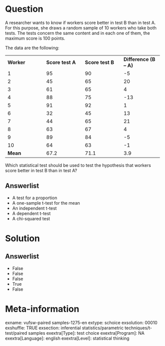 Question
========
A researcher wants to know if workers score better in test B than in
test A. For this purpose, she draws a random sample of 10 workers who
take both tests. The tests concern the same content and in each one of
them, the maximum score is 100 points.  
  
The data are the following:  
  

<table class="tvcss_2 tvcss_3">
<colgroup>
<col style="width: 25%" />
<col style="width: 25%" />
<col style="width: 25%" />
<col style="width: 25%" />
</colgroup>
<tbody>
<tr class="odd">
<td class="tvcss_4"><strong>Worker</strong></td>
<td class="tvcss_5"><strong>Score test A</strong><br />
</td>
<td class="tvcss_6"><strong>Score test B</strong><br />
</td>
<td class="tvcss_7"><strong>Difference (B – A)</strong><br />
</td>
</tr>
<tr class="even">
<td class="tvcss_4">1<br />
</td>
<td class="tvcss_5 tvcss_8">95<br />
</td>
<td class="tvcss_6 tvcss_8">90<br />
</td>
<td class="tvcss_7 tvcss_8">-5<br />
</td>
</tr>
<tr class="odd">
<td class="tvcss_4">2<br />
</td>
<td class="tvcss_5 tvcss_8">45<br />
</td>
<td class="tvcss_6 tvcss_8">65<br />
</td>
<td class="tvcss_7 tvcss_8">20<br />
</td>
</tr>
<tr class="even">
<td class="tvcss_4">3<br />
</td>
<td class="tvcss_5 tvcss_8">61<br />
</td>
<td class="tvcss_6 tvcss_8">65<br />
</td>
<td class="tvcss_7 tvcss_8">4<br />
</td>
</tr>
<tr class="odd">
<td class="tvcss_4">4<br />
</td>
<td class="tvcss_5 tvcss_8">88<br />
</td>
<td class="tvcss_6 tvcss_8">75<br />
</td>
<td class="tvcss_7 tvcss_8">-13<br />
</td>
</tr>
<tr class="even">
<td class="tvcss_4">5<br />
</td>
<td class="tvcss_5 tvcss_8">91<br />
</td>
<td class="tvcss_6 tvcss_8">92<br />
</td>
<td class="tvcss_7 tvcss_8">1<br />
</td>
</tr>
<tr class="odd">
<td class="tvcss_4">6<br />
</td>
<td class="tvcss_5 tvcss_8">32<br />
</td>
<td class="tvcss_6 tvcss_8">45<br />
</td>
<td class="tvcss_7 tvcss_8">13<br />
</td>
</tr>
<tr class="even">
<td class="tvcss_4">7<br />
</td>
<td class="tvcss_5 tvcss_8">44<br />
</td>
<td class="tvcss_6 tvcss_8">65<br />
</td>
<td class="tvcss_7 tvcss_8">21<br />
</td>
</tr>
<tr class="odd">
<td class="tvcss_4">8<br />
</td>
<td class="tvcss_5 tvcss_8">63<br />
</td>
<td class="tvcss_6 tvcss_8">67<br />
</td>
<td class="tvcss_7 tvcss_8">4<br />
</td>
</tr>
<tr class="even">
<td class="tvcss_4">9<br />
</td>
<td class="tvcss_5 tvcss_8">89<br />
</td>
<td class="tvcss_6 tvcss_8">84<br />
</td>
<td class="tvcss_7 tvcss_8">-5<br />
</td>
</tr>
<tr class="odd">
<td class="tvcss_4">10<br />
</td>
<td class="tvcss_5 tvcss_8">64<br />
</td>
<td class="tvcss_6 tvcss_8">63<br />
</td>
<td class="tvcss_7 tvcss_8">-1<br />
</td>
</tr>
<tr class="even">
<td class="tvcss_4"><strong>Mean</strong></td>
<td class="tvcss_5 tvcss_9">67.2<br />
</td>
<td class="tvcss_6 tvcss_9">71.1<br />
</td>
<td class="tvcss_7 tvcss_9">3.9<br />
</td>
</tr>
</tbody>
</table>

  
Which statistical test should be used to test the hypothesis that
workers score better in test B than in test A?

Answerlist
----------
* A test for a proportion
* A one-sample t-test for the mean
* An independent t-test
* A dependent t-test
* A chi-squared test

Solution
========










Answerlist
----------
* False
* False
* False
* True
* False

Meta-information
================
exname: vufsw-paired samples-1275-en
extype: schoice
exsolution: 00010
exshuffle: TRUE
exsection: inferential statistics/parametric techniques/t-test/paired samples
exextra[Type]: test choice
exextra[Program]: NA
exextra[Language]: english
exextra[Level]: statistical thinking

